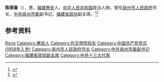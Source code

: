 '''陈荣春'''（{{bd|1938年|11月}}），男，[[福建|福建]][[惠安|惠安]]人，[[中华人民共和国|中华人民共和国]]政治人物，曾任[[泉州市人民政府|泉州市人民政府]]市长，[[中共泉州市委|中共泉州市委]]副书记，[[福建省政协|福建省政协]]副主席。<ref>{{Cite web|title=陈荣春同志个人简历|url=http://www.mnw.cn/quanzhou/news/303423.html|accessdate=2020-08-07|work=闽南网}}</ref><ref>{{Cite book|title=中华人民共和国职官志|author=何虎生, 李耀东, 向常福主编|publisher=中国社会出版社|year=2003|isbn=9787800883934|location=北京|pages=}}</ref>

== 参考资料 ==
{{reflist}}

{{中国人物小作品}}

{{Authority control}}
{{DEFAULTSORT:Chen陈}}
[[Category:陈姓|Rong]]
[[Category:惠安人|Category:惠安人]]
[[Category:外交學院校友|Category:外交學院校友]]
[[Category:中国共产党党员_(1958年入党)|Category:中国共产党党员 (1958年入党)]]
[[Category:泉州市人民政府市长|Category:泉州市人民政府市长]]
[[Category:中共泉州市委副书记|Category:中共泉州市委副书记]]
[[Category:福建省政協副主席|Category:福建省政協副主席]]
[[Category:中共十三大代表|Category:中共十三大代表]]